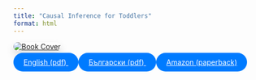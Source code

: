 ```yaml
---
title: "Causal Inference for Toddlers"
format: html
---
```


<div class="text-center">

<a href="files/ci-toddlers-eng-reduced.pdf" target="_blank">
  <img src="images/childrens-book-cover.jpg" alt="Book Cover" style="max-width: 350px; box-shadow: 0 0.5rem 1rem rgba(0,0,0,0.15); border-radius: 12px;">
</a>

<div class="btn-group mt-3" role="group" aria-label="Book links">
  <a class="btn" href="files/ci-toddlers-eng-reduced.pdf" download target="_blank" style="background-color: #007bff; color: #fff; border-radius: 20px; padding: 10px 20px; border: none;">
    English (pdf)
  </a>
  <a class="btn" href="files/ci-toddlers-bg-reduced.pdf" download target="_blank" style="background-color:#007bff; color: #fff; border-radius: 20px; padding: 10px 20px; border: none;">
    Български (pdf)
  </a>
  <a class="btn" href="https://www.amazon.com/dp/B0BLG6SWZJ?ref_=pe_3052080_397514860" download target="_blank" style="background-color: #007bff; color: #fff; border-radius: 20px; padding: 10px 20px; border: none;">
    Amazon (paperback)
  </a>
</div>

</div>